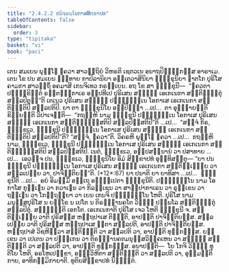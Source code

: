 ```yaml
---
title: "2.4.2.2 ປຏິຈ຺ຉນ຺ໂນກາສສິກ຺ຂາປທ"
tableOfContents: false
sidebar:
  order: 3
type: "tipitaka"
basket: "vi"
book: "paci"
---
```



<DynamicBreadcrumb />

<Division number="842" book="paci">

<Paragraph number="2683" book="paci">
ເຕນ ສມເຍນ ພຸທ຺ໂຘ ຠຄວາ ສາວຕ຺ຖິຍໍ ວິຫຣຕິ ເຊຕວເນ ອນາຖປິຓ຺ຑິກສ຺ສ ອາຣາເມ. ເຕນ ໂຂ ປນ ສມເຍນ ຠທ຺ທາຍ ກາປິລານິຍາ ອນ຺ເຕວາສິນິຍາ ຠິກ຺ຂຸນິຍາ ຎາຕໂກ ປຸຣິໂສ ຄາມກາ ສາວຕ຺ຖິໍ ອຄມາສິ ເກນຈິເທວ ກຣຓີເຍນ. ອຖ ໂຂ ສາ ຠິກ຺ຂຸນີ—  “ຠຄວຕາ ປຏິກ຺ຂິຕ຺ຕໍ ຣຕ຺ຕນ຺ຘກາເຣ ອປ຺ປທີເປ ປຸຣິເສນ ສທ຺ຘິໍ ເອເກເນກາ ສນ຺ຕິຏ຺ຐິຕຸໍ ສລ຺ລປິຕຸນ຺”ຕິ ເຕເນວ ປຸຣິເສນ ສທ຺ຘິໍ ປຏິຈ຺ຉນ຺ເນ ໂອກາເສ <Emphasis>ເອເກເນກາ ສນ຺ຕິຏ຺ຐຕິປິ ສລ຺ລປຕິປິ.</Emphasis>
</Paragraph>

<Paragraph number="2684" book="paci">
<Emphasis>ຍາ ຕາ ຠິກ຺ຂຸນິໂຍ ອປ຺ປິຈ຺ຉາ …ເປ…  ຕາ</Emphasis> ອຸຊ຺ຌາຍນ຺ຕິ ຂິຍ຺ຍນ຺ຕິ ວິປາເຈນ຺ຕິ—  “ກຖຎ຺ຫິ ນາມ ຠິກ຺ຂຸນີ ປຏິຈ຺ຉນ຺ເນ ໂອກາເສ ປຸຣິເສນ ສທ຺ຘິໍ ເອເກເນກາ ສນ຺ຕິຏ຺ຐິສ຺ສຕິປິ ສລ຺ລປິສ຺ສຕິປີ”ຕິ …ເປ…  “ສຈ຺ຈໍ ກິຣ, ຠິກ຺ຂເວ, ຠິກ຺ຂຸນີ ປຏິຈ຺ຉນ຺ເນ ໂອກາເສ ປຸຣິເສນ ສທ຺ຘິໍ ເອເກເນກາ ສນ຺ຕິຏ຺ຐຕິປິ ສລ຺ລປຕິປີ”ຕິ? “ສຈ຺ຈໍ, ຠຄວາ”ຕິ. ວິຄຣຫິ ພຸທ຺ໂຘ ຠຄວາ …ເປ…  ກຖຎ຺ຫິ ນາມ, ຠິກ຺ຂເວ, ຠິກ຺ຂຸນີ ປຏິຈ຺ຉນ຺ເນ ໂອກາເສ ປຸຣິເສນ ສທ຺ຘິໍ ເອເກເນກາ ສນ຺ຕິຏ຺ຐິສ຺ສຕິປິ ສລ຺ລປິສ຺ສຕິປິ. ເນຕໍ, ຠິກ຺ຂເວ, ອປ຺ປສນ຺ນານໍ ວາ ປສາທາຍ …ເປ…  ເອວຎ຺ຈ ປນ, ຠິກ຺ຂເວ, ຠິກ຺ຂຸນິໂຍ ອິມໍ ສິກ຺ຂາປທໍ ອຸທ຺ທິສນ຺ຕຸ—
</Paragraph>

</Division>
<Division number="843" book="paci">

<Paragraph number="2685" book="paci">
<Emphasis>“ຍາ ປນ ຠິກ຺ຂຸນີ ປຏິຈ຺ຉນ຺ເນ ໂອກາເສ ປຸຣິເສນ ສທ຺ຘິໍ ເອເກເນກາ ສນ຺ຕິຏ຺ເຐຍ຺ຍ ວາ ສລ຺ລເປຍ຺ຍ ວາ, ປາຈິຕ຺ຕິຍນ຺”</Emphasis>ຕິ. (*12*:<Emphasis>67</Emphasis>)
</Paragraph>

</Division>
<Division number="844" book="paci">

<Paragraph number="2686" book="paci">
<Emphasis>ຍາ ປນາ</Emphasis>ຕິ ຍາ ຍາທິສາ …ເປ…  <Emphasis>ຠິກ຺ຂຸນີ</Emphasis>ຕິ …ເປ…  ອຍໍ ອິມສ຺ມິໍ ອຕ຺ເຖ ອຘິປ຺ເປຕາ ຠິກ຺ຂຸນີຕິ.
</Paragraph>

<Paragraph number="2687" book="paci">
<Emphasis>ປຏິຈ຺ຉນ຺ໂນ</Emphasis> ນາມ ໂອກາໂສ ກຸຏ຺ເຏນ ວາ ກວາເຏນ ວາ ກິລຎ຺ເຊນ ວາ ສາຓິປາກາເຣນ ວາ ຣຸກ຺ເຂນ ວາ <Emphasis>ຖມ຺ເຠນ ວາ ໂກຕ຺ຖຬິຍາ</Emphasis> ວາ ເຍນ ເກນຈິ ປຏິຈ຺ຉນ຺ໂນ ໂຫຕິ.
</Paragraph>

<Paragraph number="2688" book="paci">
<Emphasis>ປຸຣິໂສ</Emphasis> ນາມ ມນຸສ຺ສປຸຣິໂສ ນ ຍກ຺ໂຂ ນ ເປໂຕ ນ ຕິຣຈ຺ຉານຄໂຕ ວິຎ຺ຎູ ປຏິພໂລ ສນ຺ຕິຏ຺ຐິຕຸໍ ສລ຺ລປິຕຸໍ.
</Paragraph>

<Paragraph number="2689" book="paci">
<Emphasis>ສທ຺ຘິນ຺</Emphasis>ຕິ ເອກໂຕ. <Emphasis>ເອເກເນກາ</Emphasis>ຕິ ປຸຣິໂສ ເຈວ ໂຫຕິ ຠິກ຺ຂຸນີ ຈ.
</Paragraph>

<Paragraph number="2690" book="paci">
<Emphasis>ສນ຺ຕິຏ຺ເຐຍ຺ຍ ວາ</Emphasis>ຕິ ປຸຣິສສ຺ສ ຫຕ຺ຖປາເສ ຕິຏ຺ຐຕິ, ອາປຕ຺ຕິ ປາຈິຕ຺ຕິຍສ຺ສ.
</Paragraph>

<Paragraph number="2691" book="paci">
<Emphasis>ສລ຺ລເປຍ຺ຍ ວາ</Emphasis>ຕິ ປຸຣິສສ຺ສ ຫຕ຺ຖປາເສ ຐິຕາ ສລ຺ລປຕິ, ອາປຕ຺ຕິ ປາຈິຕ຺ຕິຍສ຺ສ.
</Paragraph>

<Paragraph number="2692" book="paci">
ຫຕ຺ຖປາສໍ ວິຊຫິຕ຺ວາ ສນ຺ຕິຏ຺ຐຕິ ວາ ສລ຺ລປຕິ ວາ, ອາປຕ຺ຕິ ທຸກ຺ກຏສ຺ສ. ຍກ຺ເຂນ ວາ ເປເຕນ ວາ ປຓ຺ຑເກນ ວາ ຕິຣຈ຺ຉານຄຕມນຸສ຺ສວິຄ຺ຄເຫນ ວາ ສທ຺ຘິໍ ສນ຺ຕິຏ຺ຐຕິ ວາ ສລ຺ລປຕິ ວາ, ອາປຕ຺ຕິ ທຸກ຺ກຏສ຺ສ.
</Paragraph>

</Division>
<Division number="845" book="paci">

<Paragraph number="2693" book="paci">
ອນາປຕ຺ຕິ—  ໂຍ ໂກຈິ ວິຎ຺ຎູ ທຸຕິໂຍ ໂຫຕິ, ອຣໂຫເປກ຺ຂາ, ອຎ຺ຎວິຫິຕາ ສນ຺ຕິຏ຺ຐຕິ ວາ ສລ຺ລປຕິ ວາ, ອຸມ຺ມຕ຺ຕິກາຍ, ອາທິກມ຺ມິກາຍາຕິ.

</Paragraph>
</Division>

<Paragraph number="2694" type="center" book="paci">
ທຸຕິຍສິກ຺ຂາປທໍ ນິຏ຺ຐິຕໍ.
</Paragraph>